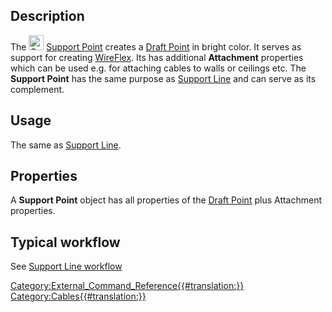<languages/>
<translate>

<!--T:1-->
{{Docnav
|[[Cables_SuppLines|SuppLines]]
|[[Cables_SupportLine|SupportLine]]
|[[Cables_Workbench|Cables]]
|IconL=Cables_SuppLines.svg
|IconR=Cables_SupportLine.svg
|IconC=Cables_workbench_icon.svg
}}

<!--T:2-->
{{GuiCommand
|Name=Cables SupportPoint
|MenuLocation=Cable Support → Support Point
|Workbenches=[[Cables_Workbench|Cables]]
|Shortcut={{KEY|X}} {{KEY|P}}
|Version=0.1.0
|SeeAlso=[[Cables_Cable|Cables Cable]], [[Cables_CableBox|Cables CableBox]], [[Cables_SupportLine|Cables SupportLine]]
}}

==Description== <!--T:3-->

<!--T:4-->
The [[Image:Cables_SupportPoint.svg|24px]] [[Cables_SupportPoint|Support Point]] creates a [[Draft_Point|Draft Point]] in bright color. It serves as support for creating [[Cables_WireFlex|WireFlex]]. Its has additional '''Attachment''' properties which can be used e.g. for attaching cables to walls or ceilings etc. The '''Support Point''' has the same purpose as [[Cables_SupportLine|Support Line]] and can serve as its complement.

==Usage== <!--T:5-->

<!--T:6-->
The same as [[Cables_SupportLine|Support Line]].

==Properties== <!--T:7-->

<!--T:8-->
A '''Support Point''' object has all properties of the [[Draft_Point#Properties|Draft Point]] plus Attachment properties.

==Typical workflow== <!--T:9-->

<!--T:10-->
See [[Cables_SupportLine#Typical workflow|Support Line workflow]]


<!--T:11-->
{{Docnav
|[[Cables_SuppLines|SuppLines]]
|[[Cables_SupportLine|SupportLine]]
|[[Cables_Workbench|Cables]]
|IconL=Cables_SuppLines.svg
|IconR=Cables_SupportLine.svg
|IconC=Cables_workbench_icon.svg
}}

</translate>
[[Category:External_Command_Reference{{#translation:}}]]
[[Category:Cables{{#translation:}}]]